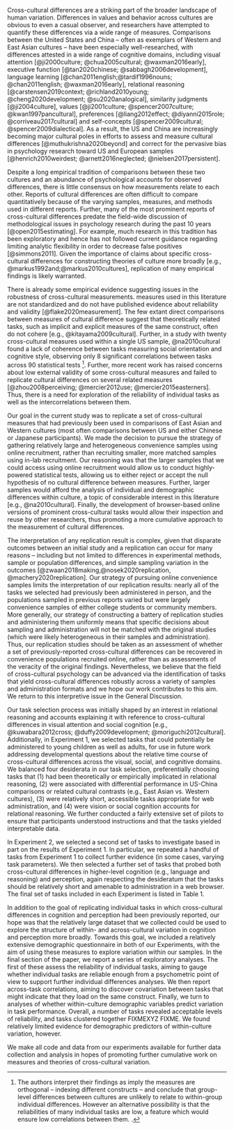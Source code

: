 Cross-cultural differences are a striking part  of the broader landscape of human variation. Differences in values and behavior across cultures are obvious to even a casual observer, and researchers have attempted to quantify these differences via a wide range of measures. Comparisons between the United States and China – often as exemplars of Western and East Asian cultures – have been especially well-researched, with differences attested in a wide range of cognitive domains, including visual attention [@ji2000culture; @chua2005cultural; @waxman2016early], executive function [@tan2020chinese; @sabbagh2006development], language learning [@chan2011english;@tardif1996nouns; @chan2011english; @waxman2016early], relational reasoning [@carstensen2019context; @richland2010young; @cheng2020development; @su2020analogical], similarity judgments [@ji2004culture], values [@ji2001culture; @spencer2007culture; @kwan1997pancultural], preferences [@liang2012effect; @diyanni2015role; @corriveau2017cultural] and self-concepts [@spencer2009cultural; @spencer2009dialectical]. As a result, the US and China are increasingly becoming major cultural poles in efforts to assess and measure cultural differences [@muthukrishna2020beyond] and correct for the pervasive bias in psychology research toward US and European samples [@henrich2010weirdest; @arnett2016neglected; @nielsen2017persistent].

Despite a long empirical tradition of comparisons between these two cultures and an abundance of psychological accounts for observed differences, there is little consensus on how measurements relate to each other. Reports of cultural differences are often difficult to compare quantitatively because of the varying samples, measures, and methods used in different reports. Further, many of the most prominent reports of cross-cultural differences predate the field-wide discussion of methodological issues in psychology research during the past 10 years [@open2015estimating]. For example, much research in this tradition has been exploratory and hence has not followed current guidance regarding limiting analytic flexibility in order to decrease false positives [@simmons2011]. Given the importance of claims about specific cross-cultural differences for constructing theories of culture more broadly [e.g., @markus1992and;@markus2010cultures], replication of many empirical findings is likely warranted. 

There is already some empirical evidence suggesting issues in the robustness of cross-cultural measurements.  measures used in this literature are not standardized and do not have published evidence about reliability and validity [@flake2020measurement]. The few extant direct comparisons between measures of cultural difference suggest that theoretically related tasks, such as implicit and explicit measures of the same construct, often do not cohere [e.g., @kitayama2009cultural]. Further, in a study with twenty cross-cultural measures used within a single US sample, @na2010cultural found a lack of coherence between tasks measuring social orientation and cognitive style, observing only 8 significant correlations between tasks across 90 statistical tests ^[ The authors interpret their findings as imply the measures are orthogonal – indexing different constructs – and conclude that group-level differences between cultures are unlikely to relate to within-group individual differences. However an alternative possibility is that the reliabilities of many individual tasks are low, a feature which would ensure low correlations between them.
.]. Further, more recent work has raised concerns about low external validity of some cross-cultural measures and failed to replicate cultural differences on several related measures [@zhou2008perceiving; @mercier2012use; @mercier2015easterners]. Thus, there is a need for exploration of the reliability of individual tasks as well as the intercorrelations between them.

Our goal in the current study was to replicate a set of cross-cultural measures that had previously been used in comparisons of East Asian and Western cultures (most often comparisons between US and either Chinese or Japanese participants). We made the decision to pursue the strategy of gathering relatively large and heterogeneous convenience samples using online recruitment, rather than recruiting smaller, more matched samples using in-lab recruitment. Our reasoning was that the larger samples that we could access using online recruitment would allow us to conduct highly-powered statistical tests, allowing us to either reject or accept the null hypothesis of no cultural difference between measures. Further, larger samples would afford the analysis of individual and demographic differences within culture, a topic of considerable interest in this literature [e.g., @na2010cultural]. Finally, the development of browser-based online versions of prominent cross-cultural tasks would allow their inspection and reuse by other researchers, thus promoting a more cumulative approach to the measurement of cultural differences. 

The interpretation of any replication result is complex, given that disparate outcomes between an initial study and a replication can occur for many reasons – including but not limited to differences in experimental methods, sample or population differences, and simple sampling variation in the outcomes [@zwaan2018making,@nosek2020replication, @machery2020replication]. Our strategy of pursuing online convenience samples limits the interpretation of our replication results: nearly all of the tasks we selected had previously been administered in person, and the populations sampled in previous reports varied but were largely convenience samples of either college students or community members. More generally, our strategy of constructing a battery of replication studies and administering them uniformly means that specific decisions about sampling and administration will not be matched with the original studies (which were likely heterogeneous in their samples and administration). Thus, our replication studies should be taken as an assessment of whether a set of previously-reported cross-cultural differences can be recovered in convenience populations recruited online, rather than as assessments of the veracity of the original findings. Nevertheless, we believe that the field of cross-cultural psychology can be advanced via the identification of tasks that yield cross-cultural differences robustly across a variety of samples and administration formats and we hope our work contributes to this aim. We return to this interpretive issue in the General Discussion.

Our task selection process was initially shaped by an interest in relational reasoning and accounts explaining it with reference to cross-cultural differences in visual attention and social cognition [e.g., @kuwabara2012cross; @duffy2009development; @moriguchi2012cultural]. Additionally, in Experiment 1, we selected tasks that could potentially be administered to young children as well as adults, for use in future work addressing developmental questions about the relative time course of cross-cultural differences across the visual, social, and cognitive domains. We balanced four desiderata in our task selection, preferentially choosing tasks that (1) had been theoretically or empirically implicated in relational reasoning, (2) were associated with differential performance in US-China comparisons or related cultural contrasts (e.g., East Asian vs. Western cultures), (3) were relatively short, accessible tasks appropriate for web administration, and (4) were vision or social cognition accounts for relational reasoning. We further conducted a fairly extensive set of pilots to ensure that participants understood instructions and that the tasks yielded interpretable data. 

In Experiment 2, we selected a second set of tasks to investigate based in part on the results of Experiment 1. In particular, we repeated a handful of tasks from Experiment 1 to collect further evidence (in some cases, varying task parameters). We then selected a further set of tasks that probed both cross-cultural differences in higher-level cognition (e.g., language and reasoning) and perception, again respecting the desideratum that the tasks should be relatively short and amenable to administration in a web browser. The final set of tasks included in each Experiment is listed in Table 1.

In addition to the goal of replicating individual tasks in which cross-cultural differences in cognition and perception had been previously reported, our hope was that the relatively large dataset that we collected could be used to explore the structure of within- and across-cultural variation in cognition and perception more broadly. Towards this goal, we included a relatively extensive demographic questionnaire in both of our Experiments, with the aim of using these measures to explore variation within our samples. In the final section of the paper, we report a series of exploratory analyses. The first of these assess the reliability of individual tasks, aiming to gauge whether individual tasks are reliable enough from a psychometric point of view to support further individual differences analyses. We then report across-task correlations, aiming to discover covariation between tasks that might indicate that they load on the same construct. Finally, we turn to analyses of whether within-culture demographic variables predict variation in task performance. Overall, a number of tasks revealed acceptable levels of reliability, and tasks clustered together FIXMEXYZ FIXME. We found relatively limited evidence for demographic predictors of within-culture variation, however. 

We make all code and data from our experiments available for further data collection and analysis in hopes of promoting further cumulative work on measures and theories of cross-cultural variation. 



